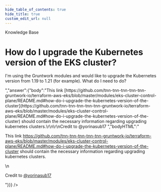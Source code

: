 ```yaml
---
hide_table_of_contents: true
hide_title: true
custom_edit_url: null
---
```



<head>
  <link rel="canonical" href="https://github.com/tnn-tnn-tnn-tnn-tnn-gruntwork-io/knowledge-base/discussions/143" />
</head>

<CenterLayout>
<span className="searchCategory">Knowledge Base</span>
<h1>How do I upgrade the Kubernetes version of the EKS cluster?</h1>
<GitHub discussion={{"id":"D_kwDOF8slf84AOhsr","number":143,"author":{"login":"rhoboat"},"title":"How do I upgrade the Kubernetes version of the EKS cluster?","body":"I'm using the Gruntwork modules and would like to upgrade the Kubernetes version from 1.19 to 1.21 (for example). What do I need to do?","bodyHTML":"<p dir=\"auto\">I'm using the Gruntwork modules and would like to upgrade the Kubernetes version from 1.19 to 1.21 (for example). What do I need to do?</p>","answer":{"body":"This link [https://github.com/tnn-tnn-tnn-tnn-tnn-gruntwork-io/terraform-aws-eks/blob/master/modules/eks-cluster-control-plane/README.md#how-do-i-upgrade-the-kubernetes-version-of-the-cluster](https://github.com/tnn-tnn-tnn-tnn-tnn-gruntwork-io/terraform-aws-eks/blob/master/modules/eks-cluster-control-plane/README.md#how-do-i-upgrade-the-kubernetes-version-of-the-cluster) should contain the necessary information regarding upgrading kubernetes clusters.\r\n\r\nCredit to @yorinasub17 ","bodyHTML":"<p dir=\"auto\">This link <a href=\"https://github.com/tnn-tnn-tnn-tnn-tnn-gruntwork-io/terraform-aws-eks/blob/master/modules/eks-cluster-control-plane/README.md#how-do-i-upgrade-the-kubernetes-version-of-the-cluster\">https://github.com/tnn-tnn-tnn-tnn-tnn-gruntwork-io/terraform-aws-eks/blob/master/modules/eks-cluster-control-plane/README.md#how-do-i-upgrade-the-kubernetes-version-of-the-cluster</a> should contain the necessary information regarding upgrading kubernetes clusters.</p>\n<p dir=\"auto\">Credit to <a class=\"user-mention notranslate\" data-hovercard-type=\"user\" data-hovercard-url=\"/users/yorinasub17/hovercard\" data-octo-click=\"hovercard-link-click\" data-octo-dimensions=\"link_type:self\" href=\"https://github.com/yorinasub17\">@yorinasub17</a></p>"}}} />

</CenterLayout>
  

<!-- ##DOCS-SOURCER-START
{
  "sourcePlugin": "github-discussions",
  "hash": "c9b0094c62932d4ec0b8c44c05698325"
}
##DOCS-SOURCER-END -->

